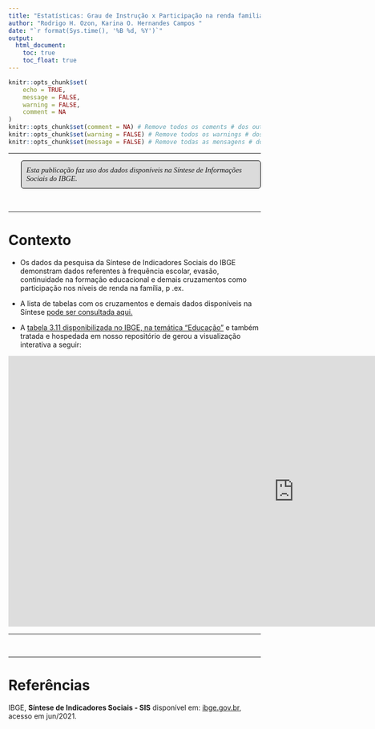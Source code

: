 ```yaml
---
title: "Estatísticas: Grau de Instrução x Participação na renda familiar"
author: "Rodrigo H. Ozon, Karina O. Hernandes Campos "
date: "`r format(Sys.time(), '%B %d, %Y')`"
output:
  html_document:
    toc: true
    toc_float: true
---
```



```r

knitr::opts_chunk$set(
	echo = TRUE,
	message = FALSE,
	warning = FALSE,
	comment = NA
)
knitr::opts_chunk$set(comment = NA) # Remove todos os coments # dos outputs do R
knitr::opts_chunk$set(warning = FALSE) # Remove todos os warnings # dos outputs do R
knitr::opts_chunk$set(message = FALSE) # Remove todas as mensagens # dos outputs do R

```




<style>
p.comment {
background-color: #DBDBDB;
padding: 10px;
border: 1px solid black;
margin-left: 25px;
border-radius: 5px;
font-style: italic;
}

</style>


***



<p>
<p style="font-family: times, serif; font-size:11pt; font-style:italic"; class="comment">

Esta publicação faz uso dos dados disponíveis na Síntese de Informações Sociais do IBGE.

</p>

&nbsp;

***

# Contexto

+ Os dados da pesquisa da Síntese de Indicadores Sociais do IBGE demonstram dados referentes à frequência escolar, evasão, continuidade na formação educacional e demais cruzamentos como participação nos níveis de renda na família, p .ex.

+ A lista de tabelas com os cruzamentos e demais dados disponíveis na Síntese [pode ser consultada aqui.](https://ftp.ibge.gov.br/Indicadores_Sociais/Sintese_de_Indicadores_Sociais/Sintese_de_Indicadores_Sociais_2020/indice_das_tabelas_sis2020.pdf)

+ A [tabela 3.11 disponibilizada no IBGE, na temática "Educação"](https://www.ibge.gov.br/estatisticas/sociais/saude/9221-sintese-de-indicadores-sociais.html?=&t=resultados) e também tratada e hospedada em nosso repositório de gerou a visualização interativa a seguir:


<iframe width="1140" height="541.25" src="https://app.powerbi.com/reportEmbed?reportId=3066480c-0075-467f-82f2-7fa5ede4e828&autoAuth=true&ctid=2f1fc142-820a-47cd-ad12-af4697353397&config=eyJjbHVzdGVyVXJsIjoiaHR0cHM6Ly93YWJpLWJyYXppbC1zb3V0aC1iLXByaW1hcnktcmVkaXJlY3QuYW5hbHlzaXMud2luZG93cy5uZXQvIn0%3D" frameborder="0" allowFullScreen="true"></iframe>

***


&nbsp;


***

# Referências


IBGE, **Síntese de Indicadores Sociais - SIS** disponível em: [ibge.gov.br](https://www.ibge.gov.br/estatisticas/sociais/saude/9221-sintese-de-indicadores-sociais.html?=&t=resultados), acesso em jun/2021.
